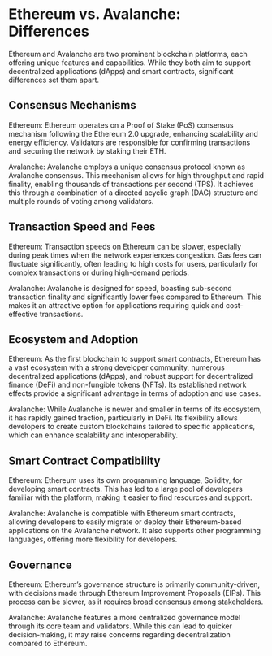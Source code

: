 

# Ethereum vs. Avalanche: Differences

Ethereum and Avalanche are two prominent blockchain platforms, each offering unique features and capabilities. While they both aim to support decentralized applications (dApps) and smart contracts, significant differences set them apart.

## Consensus Mechanisms

Ethereum: Ethereum operates on a Proof of Stake (PoS) consensus mechanism following the Ethereum 2.0 upgrade, enhancing scalability and energy efficiency. Validators are responsible for confirming transactions and securing the network by staking their ETH.

Avalanche: Avalanche employs a unique consensus protocol known as Avalanche consensus. This mechanism allows for high throughput and rapid finality, enabling thousands of transactions per second (TPS). It achieves this through a combination of a directed acyclic graph (DAG) structure and multiple rounds of voting among validators.

## Transaction Speed and Fees

Ethereum: Transaction speeds on Ethereum can be slower, especially during peak times when the network experiences congestion. Gas fees can fluctuate significantly, often leading to high costs for users, particularly for complex transactions or during high-demand periods.

Avalanche: Avalanche is designed for speed, boasting sub-second transaction finality and significantly lower fees compared to Ethereum. This makes it an attractive option for applications requiring quick and cost-effective transactions.

## Ecosystem and Adoption

Ethereum: As the first blockchain to support smart contracts, Ethereum has a vast ecosystem with a strong developer community, numerous decentralized applications (dApps), and robust support for decentralized finance (DeFi) and non-fungible tokens (NFTs). Its established network effects provide a significant advantage in terms of adoption and use cases.

Avalanche: While Avalanche is newer and smaller in terms of its ecosystem, it has rapidly gained traction, particularly in DeFi. Its flexibility allows developers to create custom blockchains tailored to specific applications, which can enhance scalability and interoperability.

## Smart Contract Compatibility

Ethereum: Ethereum uses its own programming language, Solidity, for developing smart contracts. This has led to a large pool of developers familiar with the platform, making it easier to find resources and support.

Avalanche: Avalanche is compatible with Ethereum smart contracts, allowing developers to easily migrate or deploy their Ethereum-based applications on the Avalanche network. It also supports other programming languages, offering more flexibility for developers.

## Governance

Ethereum: Ethereum’s governance structure is primarily community-driven, with decisions made through Ethereum Improvement Proposals (EIPs). This process can be slower, as it requires broad consensus among stakeholders.

Avalanche: Avalanche features a more centralized governance model through its core team and validators. While this can lead to quicker decision-making, it may raise concerns regarding decentralization compared to Ethereum.

<Space h={16} />
<GetStarted />
